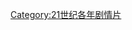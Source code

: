{{Year by category
|m=2
|c=0
|d=1
|y=2
|cat=劇情片
|sortkey=劇情
|parent=2012年電影作品
|subcat=2010年代劇情片
}}

[[Category:21世纪各年剧情片|Category:21世纪各年剧情片]]